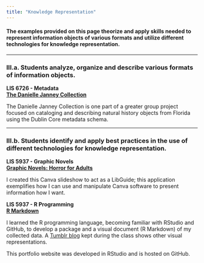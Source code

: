 ```yaml
---
title: "Knowledge Representation"
---
```


#### **The examples provided on this page theorize and apply skills needed to represent information objects of various formats and utilize different technologies for knowledge representation.**

------------------------------------------------------------------------

### **III.a. Students analyze, organize and describe various formats of information objects.**

**LIS 6726 - Metadata\
[The Danielle Janney Collection](https://usfseahorse.omeka.net/collections/show/1){target="_blank"}**

The Danielle Janney Collection is one part of a greater group project focused on cataloging and describing natural history objects from Florida using the Dublin Core metadata schema.

------------------------------------------------------------------------

### **III.b. Students identify and apply best practices in the use of different technologies for knowledge representation.**

**LIS 5937 - Graphic Novels\
[Graphic Novels: Horror for Adults](https://janneyhorrorgraphicnovelslibguide.my.canva.site/){target="_blank"}**

I created this Canva slideshow to act as a LibGuide; this application exemplifies how I can use and manipulate Canva software to present information how I want.

**LIS 5937 - R Programming\
[R Markdown](https://rpubs.com/djanney1/deliverystats){target="_blank"}**

I learned the R programming language, becoming familiar with RStudio and GitHub, to develop a package and a visual document (R Markdown) of my collected data. A [Tumblr blog](https://www.tumblr.com/d-janney){target="_blank"} kept during the class shows other visual representations.

This portfolio website was developed in RStudio and is hosted on GitHub.
